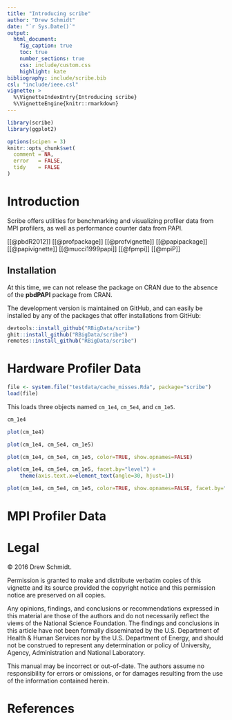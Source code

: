 ```yaml
---
title: "Introducing scribe"
author: "Drew Schmidt"
date: "`r Sys.Date()`"
output:
  html_document:
    fig_caption: true
    toc: true
    number_sections: true
    css: include/custom.css
    highlight: kate
bibliography: include/scribe.bib
csl: "include/ieee.csl"
vignette: >
  %\VignetteIndexEntry{Introducing scribe}
  %\VignetteEngine{knitr::rmarkdown}
---
```




```r
library(scribe)
library(ggplot2)

options(scipen = 3)
knitr::opts_chunk$set(
  comment = NA,
  error   = FALSE,
  tidy    = FALSE
)
```


# Introduction

Scribe offers utilities for benchmarking and visualizing profiler data from MPI profilers, as well as performance counter data from PAPI.


[[@pbdR2012]]
[[@profpackage]]
[[@profvignette]]
[[@papipackage]]
[[@papivignette]]
[[@mucci1999papi]]
[[@fpmpi]]
[[@mpiP]]


## Installation

At this time, we can not release the package on CRAN due to the absence of the **pbdPAPI** package from CRAN.  

The development version is maintained on GitHub, and can easily be installed by any of the packages that offer installations from GitHub:

```r
devtools::install_github("RBigData/scribe")
ghit::install_github("RBigData/scribe")
remotes::install_github("RBigData/scribe")
```





# Hardware Profiler Data

```r
file <- system.file("testdata/cache_misses.Rda", package="scribe")
load(file)
```

This loads three objects named `cm_1e4`, `cm_5e4`, and `cm_1e5`.

```r
cm_1e4
```


```r
plot(cm_1e4)
```


```r
plot(cm_1e4, cm_5e4, cm_1e5)
```



```r
plot(cm_1e4, cm_5e4, cm_1e5, color=TRUE, show.opnames=FALSE)
```



```r
plot(cm_1e4, cm_5e4, cm_1e5, facet.by="level") + 
    theme(axis.text.x=element_text(angle=30, hjust=1))
```


```r
plot(cm_1e4, cm_5e4, cm_1e5, color=TRUE, show.opnames=FALSE, facet.by="level")
```


# MPI Profiler Data





# Legal

&copy; 2016 Drew Schmidt.

Permission is granted to make and distribute verbatim copies of this vignette and its source provided the copyright notice and this permission notice are preserved on all copies.

Any opinions, findings, and conclusions or recommendations expressed in  this material are those of the authors and do not necessarily reflect the  views of the National Science Foundation.  The findings and conclusions in this article have not been formally disseminated by the U.S. Department of Health \& Human Services nor by the U.S. Department of Energy, and should not be construed to represent any determination or policy of University, Agency, Administration and National Laboratory.

This manual may be incorrect or out-of-date.  The authors assume no responsibility for errors or omissions, or for damages resulting from the use of the information contained herein.





# References
<script language="JavaScript" src="include/headers.js"></script>
